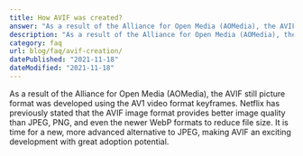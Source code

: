 ```yaml
---
title: How AVIF was created?
answer: "As a result of the Alliance for Open Media (AOMedia), the AVIF still picture format was developed using the AV1 video format keyframes. Netflix has previously stated that the AVIF image format provides better image quality than JPEG, PNG, and even the newer WebP formats to reduce file size. It is time for a new, more advanced alternative to JPEG, making AVIF an exciting development with great adoption potential."
description: "As a result of the Alliance for Open Media (AOMedia), the AVIF still picture format was developed using the AV1 video format keyframes. Netflix has previously stated that the AVIF image format provides better image quality than JPEG, PNG, and even the newer WebP formats to reduce file size. It is time for a new, more advanced alternative to JPEG, making AVIF an exciting development with great adoption potential."
category: faq
url: blog/faq/avif-creation/
datePublished: "2021-11-18"
dateModified: "2021-11-18"
---
```


As a result of the Alliance for Open Media (AOMedia), the AVIF still picture format was developed using the AV1 video format keyframes. Netflix has previously stated that the AVIF image format provides better image quality than JPEG, PNG, and even the newer WebP formats to reduce file size. It is time for a new, more advanced alternative to JPEG, making AVIF an exciting development with great adoption potential.

